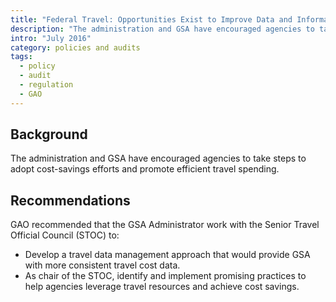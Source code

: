 ```yaml
---
title: "Federal Travel: Opportunities Exist to Improve Data and Information Sharing"
description: "The administration and GSA have encouraged agencies to take steps to adopt cost-savings efforts and promote efficient travel spending."
intro: "July 2016"
category: policies and audits
tags:
  - policy
  - audit
  - regulation
  - GAO
---
```



<LinkButton link="https://www.gao.gov/products/GAO-16-657" text="View full audit"  />

## Background

The administration and GSA have encouraged agencies to take steps to adopt cost-savings efforts and promote efficient travel spending.

## Recommendations

GAO recommended that the GSA Administrator work with the Senior Travel Official Council (STOC) to:

- Develop a travel data management approach that would provide GSA with more consistent travel cost data.
- As chair of the STOC, identify and implement promising practices to help agencies leverage travel resources and achieve cost savings.
